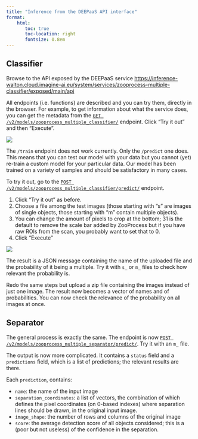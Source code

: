 ```yaml
---
title: "Inference from the DEEPaaS API interface"
format:
    html:
       toc: true
       toc-location: right
       fontsize: 0.8em
---
```


## Classifier

Browse to the API exposed by the DEEPaaS service <https://inference-walton.cloud.imagine-ai.eu/system/services/zooprocess-multiple-classifier/exposed/main/api>

All endpoints (i.e. functions) are described and you can try them, directly in the browser. For example, to get information about what the service does, you can get the metadata from the [`GET /v2/models/zooprocess_multiple_classifier/`](https://inference-walton.cloud.imagine-ai.eu/system/services/zooprocess-multiple-classifier/exposed/main/api#/models/get_system_services_zooprocess_multiple_classifier_exposed_main_v2_models_) endpoint. Click "Try it out" and then "Execute".

![](assets/API_GET_models.png)

The `/train` endpoint does not work currently. Only the `/predict` one does. This means that you can test our model with your data but you cannot (yet) re-train a custom model for your particular data. Our model has been trained on a variety of samples and should be satisfactory in many cases.

To try it out, go to the [`POST /v2/models/zooprocess_multiple_classifier/predict/`](https://inference-walton.cloud.imagine-ai.eu/system/services/zooprocess-multiple-classifier/exposed/main/api#/models/post_system_services_zooprocess_multiple_classifier_exposed_main_v2_models_zooprocess_multiple_classifier_predict_) endpoint.

1.  Click "Try it out" as before.
2.  Choose a file among the test images (those starting with "s" are images of single objects, those starting with "m" contain multiple objects).
3.  You can change the amount of pixels to crop at the bottom; 31 is the default to remove the scale bar added by ZooProcess but if you have raw ROIs from the scan, you probably want to set that to 0.
4.  Click "Execute"

![](assets/API_POST_classifier.png)


The result is a JSON message containing the name of the uploaded file and the probability of it being a multiple. Try it with `s_` or `m_` files to check how relevant the probability is.

Redo the same steps but upload a zip file containing the images instead of just one image. The result now becomes a vector of names and of probabilities. You can now check the relevance of the probability on all images at once.

## Separator

The general process is exactly the same. The endpoint is now [`POST /v2/models/zooprocess_multiple_separator/predict/`](https://inference-walton.cloud.imagine-ai.eu/system/services/zooprocess-multiple-separator/exposed/main/api#/models/post_system_services_zooprocess_multiple_separator_exposed_main_v2_models_zooprocess_multiple_separator_predict_). Try it with an `m_` file.

The output is now more complicated. It contains a `status` field and a `predictions` field, which is a list of predictions; the relevant results are there.

Each `prediction`, contains:

-   `name`: the name of the input image
-   `separation_coordinates`: a list of vectors, the combination of which defines the pixel coordinates (on 0-based indexes) where separation lines should be drawn, in the original input image.
-   `image_shape`: the number of rows and columns of the original image
-   `score`: the average detection score of all objects considered; this is a (poor but not useless) of the confidence in the separation.
